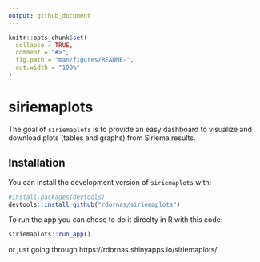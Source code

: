 ```yaml
---
output: github_document
---
```


<!-- README.md is generated from README.Rmd. Please edit that file -->

```r
knitr::opts_chunk$set(
  collapse = TRUE,
  comment = "#>",
  fig.path = "man/figures/README-",
  out.width = "100%"
)
```

# siriemaplots

<!-- badges: start -->
<!-- badges: end -->

The goal of `siriemaplots` is to provide an easy dashboard to visualize and download plots (tables and graphs) from Siriema results.

## Installation

You can install the development version of `siriemaplots` with:

``` r
#install.packages(devtools)
devtools::install_github("rdornas/siriemaplots")
```

To run the app you can chose to do it direclty in R with this code:

``` r
siriemaplots::run_app()
```

or just going through https://rdornas.shinyapps.io/siriemaplots/.
